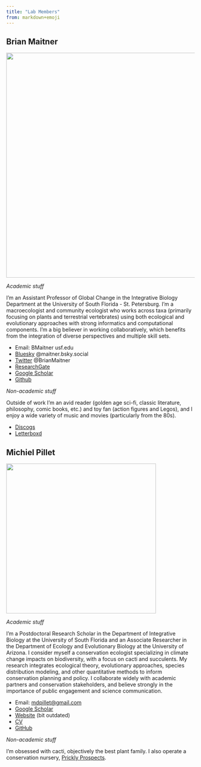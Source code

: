 ```yaml
---
title: "Lab Members"
from: markdown+emoji
---
```


## Brian Maitner

![](assets/images/vlcsnap-2023-05-03-08h34m51s543.png){width=600 fig-align="center"}

*Academic stuff*

I'm an Assistant Professor of Global Change in the Integrative Biology Department at the University of South Florida - St. Petersburg. I'm a macroecologist and community ecologist who works across taxa (primarily focusing on plants and terrestrial vertebrates) using both ecological and evolutionary approaches with strong informatics and computational components. I'm a big believer in working collaboratively, which benefits from the integration of diverse perspectives and multiple skill sets. 

- Email: BMaitner <at> usf.edu
- [Bluesky](https://bsky.app/profile/maitner.bsky.social) @maitner.bsky.social
- [Twitter](https://x.com/BrianMaitner) @BrianMaitner
- [ResearchGate](https://www.researchgate.net/profile/Brian-Maitner)
- [Google Scholar](https://scholar.google.com/citations?user=GVb9deIAAAAJ&hl=en)
- [Github](https://github.com/bmaitner)

*Non-academic stuff*

Outside of work I'm an avid reader (golden age sci-fi, classic literature, philosophy, comic books, etc.) and toy fan (action figures and Legos), and I enjoy a wide variety of music and movies (particularly from the 80s).

- [Discogs](https://www.discogs.com/user/bmaitner)
- [Letterboxd](https://letterboxd.com/maitner/)

## Michiel Pillet

![](assets/images/Mich.jpg){width=400 fig-align="center"}

*Academic stuff*

I'm a Postdoctoral Research Scholar in the Department of Integrative Biology at the University of South Florida and an Associate Researcher in the Department of Ecology and Evolutionary Biology at the University of Arizona. I consider myself a conservation ecologist specializing in climate change impacts on biodiversity, with a focus on cacti and succulents. My research integrates ecological theory, evolutionary approaches, species distribution modeling, and other quantitative methods to inform conservation planning and policy. I collaborate widely with academic partners and conservation stakeholders, and believe strongly in the importance of public engagement and science communication.

- Email: [mdpillet@gmail.com](mailto:mdpillet@gmail.com)
- [Google Scholar](https://scholar.google.com/citations?user=Y7Y2MxsAAAAJ&hl=en)
- [Website](https://mdpillet.github.io/Website/) (bit outdated)
- [CV](https://mdpillet.github.io/Website/cv.pdf)
- [GitHub](https://github.com/mdpillet)

*Non-academic stuff*

I'm obsessed with cacti, objectively the best plant family. I also operate a conservation nursery, [Prickly Prospects](https://pricklyprospects.com/).
